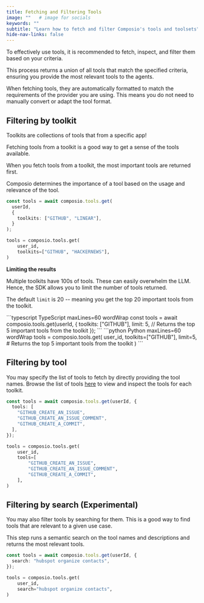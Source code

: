 ```yaml
---
title: Fetching and Filtering Tools
image: ""   # image for socials
keywords: ""
subtitle: "Learn how to fetch and filter Composio's tools and toolsets"
hide-nav-links: false
---
```


To effectively use tools, it is recommended to fetch, inspect, and filter them based on your criteria. 

This process returns a union of all tools that match the specified criteria, ensuring you provide the most relevant tools to the agents.

When fetching tools, they are automatically formatted to match the requirements of the provider you are using. This means you do not need to manually convert or adapt the tool format.

## Filtering by toolkit
Toolkits are collections of tools that from a specific app!

Fetching tools from a toolkit is a good way to get a sense of the tools available.

<Tip title="Tools are ordered by importance" icon="info">
When you fetch tools from a toolkit, the most important tools are returned first.

Composio determines the importance of a tool based on the usage and relevance of the tool.
</Tip>
<CodeGroup>
```typescript TypeScript maxLines=60 wordWrap
const tools = await composio.tools.get(
  userId,
  {
    toolkits: ["GITHUB", "LINEAR"],
  }
);
```

```python Python maxLines=60 wordWrap
tools = composio.tools.get(
    user_id,
    toolkits=["GITHUB", "HACKERNEWS"],
)
```
</CodeGroup>

**Limiting the results**

Multiple toolkits have 100s of tools. These can easily overwhelm the LLM. Hence, the SDK allows you to limit the number of tools returned.

The default `limit` is 20 -- meaning you get the top 20 important tools from the toolkit.

<CodeGroup>
```typescript TypeScript maxLines=60 wordWrap
const tools = await composio.tools.get(userId, {
  toolkits: ["GITHUB"],
  limit: 5, // Returns the top 5 important tools from the toolkit
});
```
```python Python maxLines=60 wordWrap
tools = composio.tools.get(
    user_id,
    toolkits=["GITHUB"],
    limit=5,  # Returns the top 5 important tools from the toolkit
)
```
</CodeGroup>

## Filtering by tool
You may specify the list of tools to fetch by directly providing the tool names. Browse the list of tools [here](/tools) to view and inspect the tools for each toolkit.

<CodeGroup>

```typescript TypeScript maxLines=60 wordWrap
const tools = await composio.tools.get(userId, {
  tools: [
    "GITHUB_CREATE_AN_ISSUE",
    "GITHUB_CREATE_AN_ISSUE_COMMENT",
    "GITHUB_CREATE_A_COMMIT",
  ],
});
```

```python Python maxLines=60 wordWrap
tools = composio.tools.get(
    user_id,
    tools=[
        "GITHUB_CREATE_AN_ISSUE",
        "GITHUB_CREATE_AN_ISSUE_COMMENT",
        "GITHUB_CREATE_A_COMMIT",
    ],
)
```
</CodeGroup>

## Filtering by search (Experimental)
You may also filter tools by searching for them. This is a good way to find tools that are relevant to a given use case.

This step runs a semantic search on the tool names and descriptions and returns the most relevant tools.

<CodeGroup>

```typescript TypeScript maxLines=60 wordWrap
const tools = await composio.tools.get(userId, {
  search: "hubspot organize contacts",
});
```

```python Python maxLines=60 wordWrap
tools = composio.tools.get(
    user_id,
    search="hubspot organize contacts",
)
```
</CodeGroup> 